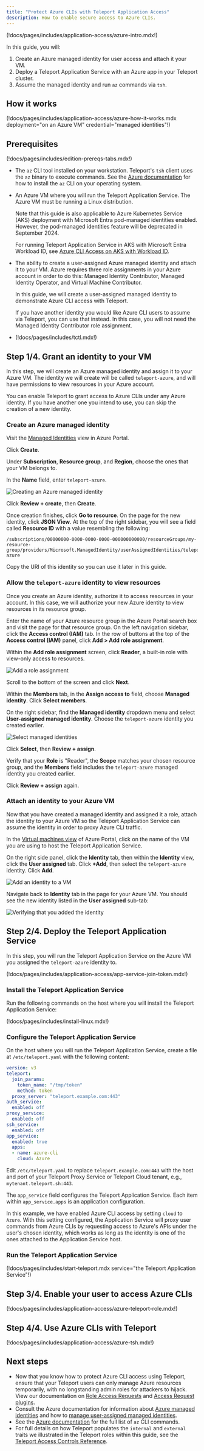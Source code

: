 ```yaml
---
title: "Protect Azure CLIs with Teleport Application Access"
description: How to enable secure access to Azure CLIs.
---
```


(!docs/pages/includes/application-access/azure-intro.mdx!)

In this guide, you will:

1. Create an Azure managed identity for user access and attach it your VM.
1. Deploy a Teleport Application Service with an Azure app in your Teleport cluster.
1. Assume the managed identity and run `az` commands via `tsh`.

## How it works

(!docs/pages/includes/application-access/azure-how-it-works.mdx deployment="on an Azure VM" credential="managed identities"!)

## Prerequisites

(!docs/pages/includes/edition-prereqs-tabs.mdx!)

- The `az` CLI tool installed on your workstation. Teleport's `tsh` client uses
  the `az` binary to execute commands. See the [Azure
  documentation](https://learn.microsoft.com/en-us/cli/azure/install-azure-cli)
  for how to install the `az` CLI on your operating system.

- An Azure VM where you will run the Teleport Application Service. The Azure VM
  must be running a Linux distribution.
  
  <Admonition type="note" title="Azure Kubernetes Service (AKS)">
  Note that this guide is also applicable to Azure Kubernetes Service (AKS)
  deployment with Microsoft Entra pod-managed identities enabled. However, the
  pod-managed identities feature will be deprecated in September 2024.

  For running Teleport Application Service in AKS with Microsoft Entra Workload
  ID, see [Azure CLI Access on AKS with Workload ID](./azure-aks-workload-id).
  </Admonition>

- The ability to create a user-assigned Azure managed identity and attach it to
  your VM. Azure requires three role assignments in your Azure account in order
  to do this: Managed Identity Contributor, Managed Identity Operator, and
  Virtual Machine Contributor. 

  <Admonition type="tip" title="Using existing identities">

  In this guide, we will create a user-assigned managed identity to demonstrate
  Azure CLI access with Teleport. 

  If you have another identity you would like Azure CLI users to assume via
  Teleport, you can use that instead. In this case, you will not need the
  Managed Identity Contributor role assignment.

  </Admonition>

- (!docs/pages/includes/tctl.mdx!)

## Step 1/4. Grant an identity to your VM

In this step, we will create an Azure managed identity and assign it to your
Azure VM. The identity we will create will be called `teleport-azure`, and will
have permissions to view resources in your Azure account.

You can enable Teleport to grant access to Azure CLIs under any Azure identity.
If you have another one you intend to use, you can skip the creation of a new
identity.

### Create an Azure managed identity

Visit the [Managed
Identities](https://portal.azure.com/#view/HubsExtension/BrowseResource/resourceType/Microsoft.ManagedIdentity%2FuserAssignedIdentities)
view in Azure Portal.

Click **Create**.

Under **Subscription**, **Resource group**, and **Region**, choose the ones that
your VM belongs to.

In the **Name** field, enter `teleport-azure`.

![Creating an Azure managed
identity](../../../img/application-access/azure/create-identity.png)

Click **Review + create**, then **Create**.

Once creation finishes, click **Go to resource**. On the page for the new
identity, click **JSON View**. At the top of the right sidebar, you will see a
field called **Resource ID** with a value resembling the following:

```
/subscriptions/00000000-0000-0000-0000-000000000000/resourceGroups/my-resource-group/providers/Microsoft.ManagedIdentity/userAssignedIdentities/teleport-azure
```

Copy the URI of this identity so you can use it later in this guide.

### Allow the `teleport-azure` identity to view resources

Once you create an Azure identity, authorize it to access resources in your
account. In this case, we will authorize your new Azure identity to view
resources in its resource group.

Enter the name of your Azure resource group in the Azure Portal search box and
visit the page for that resource group. On the left navigation sidebar, click
the **Access control (IAM)** tab. In the row of buttons at the top of the
**Access control (IAM)** panel, click **Add > Add role assignment**.

Within the **Add role assignment** screen, click **Reader**, a built-in role
with view-only access to resources. 

![Add a role
assignment](../../../img/application-access/azure/add-role-assignment.png)

Scroll to the bottom of the screen and click **Next**.

Within the **Members** tab, in the **Assign access to** field, choose **Managed
identity**. Click **Select members**.

On the right sidebar, find the **Managed identity** dropdown menu and select
**User-assigned managed identity**. Choose the `teleport-azure` identity you
created earlier. 

![Select managed
identities](../../../img/application-access/azure/select-managed-identities.png)

Click **Select**, then **Review + assign**.

Verify that your **Role** is "Reader", the **Scope** matches your chosen
resource group, and the **Members** field includes the `teleport-azure` managed
identity you created earlier.

Click **Review + assign** again.

### Attach an identity to your Azure VM

Now that you have created a managed identity and assigned it a role, attach the
identity to your Azure VM so the Teleport Application Service can assume the
identity in order to proxy Azure CLI traffic.

In the [Virtual machines
view](https://portal.azure.com/#view/HubsExtension/BrowseResource/resourceType/Microsoft.Compute%2FVirtualMachines)
of Azure Portal, click on the name of the VM you are using to host the Teleport
Application Service. 

On the right side panel, click the **Identity** tab, then within the
**Identity** view, click the **User assigned** tab. Click **+Add**, then select
the `teleport-azure` identity. Click **Add**.

![Add an identity to a
VM](../../../img/application-access/azure/vm-identity.png)

Navigate back to **Identity** tab in the page for your Azure VM. You should see
the new identity listed in the **User assigned** sub-tab:

![Verifying that you added the
identity](../../../img/application-access/azure/verify-id.png)

## Step 2/4. Deploy the Teleport Application Service

In this step, you will run the Teleport Application Service on the Azure VM you
assigned the `teleport-azure` identity to. 

(!docs/pages/includes/application-access/app-service-join-token.mdx!)

### Install the Teleport Application Service

Run the following commands on the host where you will install the Teleport
Application Service:

(!docs/pages/includes/install-linux.mdx!)

### Configure the Teleport Application Service

On the host where you will run the Teleport Application Service, create a file
at `/etc/teleport.yaml` with the following content:

```yaml
version: v3
teleport:
  join_params:
    token_name: "/tmp/token"
    method: token
  proxy_server: "teleport.example.com:443"
auth_service:
  enabled: off
proxy_service:
  enabled: off
ssh_service:
  enabled: off
app_service:
  enabled: true
  apps:
  - name: azure-cli
    cloud: Azure
```

Edit `/etc/teleport.yaml` to replace `teleport.example.com:443` with the host
and port of your Teleport Proxy Service or Teleport Cloud tenant, e.g.,
`mytenant.teleport.sh:443`.

The `app_service` field configures the Teleport Application Service. Each item
within `app_service.apps` is an application configuration. 

In this example, we have enabled Azure CLI access by setting `cloud` to `Azure`.
With this setting configured, the Application Service will proxy user commands
from Azure CLIs by requesting access to Azure's APIs under the user's chosen
identity, which works as long as the identity is one of the ones attached to the
Application Service host.

### Run the Teleport Application Service

(!docs/pages/includes/start-teleport.mdx service="the Teleport Application Service"!)

## Step 3/4. Enable your user to access Azure CLIs

(!docs/pages/includes/application-access/azure-teleport-role.mdx!)

## Step 4/4. Use Azure CLIs with Teleport

(!docs/pages/includes/application-access/azure-tsh.mdx!)

## Next steps

- Now that you know how to protect Azure CLI access using Teleport, ensure that
  your Teleport users can only manage Azure resources temporarily, with no
  longstanding admin roles for attackers to hijack. View our documentation on
  [Role Access
  Requests](../../access-controls/access-requests/role-requests.mdx) and
  [Access Request plugins](../../access-controls/access-request-plugins/index.mdx).
- Consult the Azure documentation for information about [Azure managed
  identities](https://learn.microsoft.com/en-us/azure/active-directory/managed-identities-azure-resources/overview)
  and how to [manage user-assigned managed
  identities](https://learn.microsoft.com/en-us/azure/active-directory/managed-identities-azure-resources/how-manage-user-assigned-managed-identities).
- See the [Azure
  documentation](https://learn.microsoft.com/en-us/cli/azure/reference-index?view=azure-cli-latest)
  for the full list of `az` CLI commands.
- For full details on how Teleport populates the `internal` and `external`
  traits we illustrated in the Teleport roles within this guide, see
  the [Teleport Access Controls
  Reference](../../access-controls/reference.mdx).


